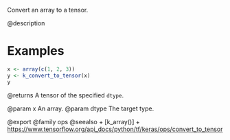 Convert an array to a tensor.

@description

# Examples
```r
x <- array(c(1, 2, 3))
y <- k_convert_to_tensor(x)
y
```

@returns
A tensor of the specified `dtype`.

@param x An array.
@param dtype The target type.

@export
@family ops
@seealso 
  + [k_array()]
  + <https://www.tensorflow.org/api_docs/python/tf/keras/ops/convert_to_tensor>
